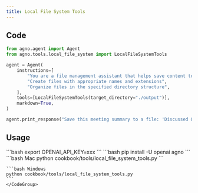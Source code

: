```yaml
---
title: Local File System Tools
---
```


## Code

```python cookbook/tools/local_file_system_tools.py
from agno.agent import Agent
from agno.tools.local_file_system import LocalFileSystemTools

agent = Agent(
    instructions=[
        "You are a file management assistant that helps save content to local files",
        "Create files with appropriate names and extensions",
        "Organize files in the specified directory structure",
    ],
    tools=[LocalFileSystemTools(target_directory="./output")],
    markdown=True,
)

agent.print_response("Save this meeting summary to a file: 'Discussed Q4 goals and budget allocation'")
```

## Usage

<Steps>
  <Snippet file="create-venv-step.mdx" />

  <Step title="Set your API key">
    ```bash
    export OPENAI_API_KEY=xxx
    ```
  </Step>

  <Step title="Install libraries">
    ```bash
    pip install -U openai agno
    ```
  </Step>

  <Step title="Run Agent">
    <CodeGroup>
    ```bash Mac
    python cookbook/tools/local_file_system_tools.py
    ```

    ```bash Windows
    python cookbook/tools/local_file_system_tools.py
    ```
    </CodeGroup>
  </Step>
</Steps>
